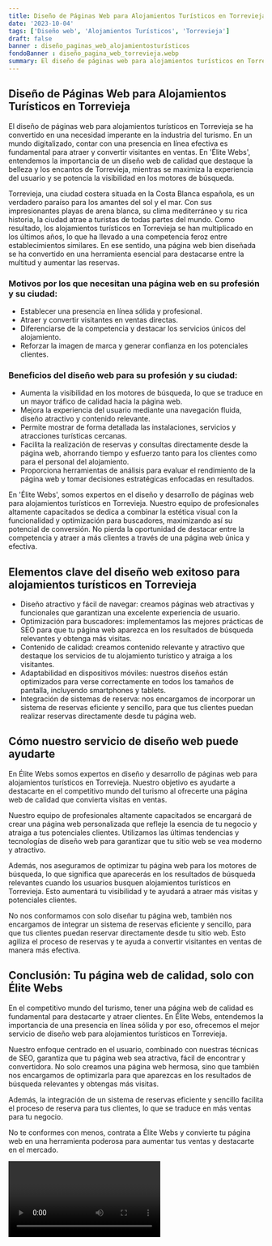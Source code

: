 ```yaml
---
title: Diseño de Páginas Web para Alojamientos Turísticos en Torrevieja
date: '2023-10-04'
tags: ['Diseño web', 'Alojamientos Turísticos', 'Torrevieja']
draft: false
banner : diseño_paginas_web_alojamientosturísticos
fondoBanner : diseño_pagina_web_torrevieja.webp
summary: El diseño de páginas web para alojamientos turísticos en Torrevieja se ha convertido en una necesidad imperante en la industria del turismo. En un mundo digitalizado, contar con una presencia en línea efectiva es fundamental para atraer y convertir visitantes en ventas. En 'Élite Webs', entendemos la importancia de un diseño web de calidad que destaque la belleza y los encantos de Torrevieja, mientras se maximiza la experiencia del usuario y se potencia la visibilidad en los motores de búsqueda.
---
```


## Diseño de Páginas Web para Alojamientos Turísticos en Torrevieja

El diseño de páginas web para alojamientos turísticos en Torrevieja se ha convertido en una necesidad imperante en la industria del turismo. En un mundo digitalizado, contar con una presencia en línea efectiva es fundamental para atraer y convertir visitantes en ventas. En 'Élite Webs', entendemos la importancia de un diseño web de calidad que destaque la belleza y los encantos de Torrevieja, mientras se maximiza la experiencia del usuario y se potencia la visibilidad en los motores de búsqueda.

Torrevieja, una ciudad costera situada en la Costa Blanca española, es un verdadero paraíso para los amantes del sol y el mar. Con sus impresionantes playas de arena blanca, su clima mediterráneo y su rica historia, la ciudad atrae a turistas de todas partes del mundo. Como resultado, los alojamientos turísticos en Torrevieja se han multiplicado en los últimos años, lo que ha llevado a una competencia feroz entre establecimientos similares. En ese sentido, una página web bien diseñada se ha convertido en una herramienta esencial para destacarse entre la multitud y aumentar las reservas.

### Motivos por los que necesitan una página web en su profesión y su ciudad:

- Establecer una presencia en línea sólida y profesional.
- Atraer y convertir visitantes en ventas directas.
- Diferenciarse de la competencia y destacar los servicios únicos del alojamiento.
- Reforzar la imagen de marca y generar confianza en los potenciales clientes.

### Beneficios del diseño web para su profesión y su ciudad:

- Aumenta la visibilidad en los motores de búsqueda, lo que se traduce en un mayor tráfico de calidad hacia la página web.
- Mejora la experiencia del usuario mediante una navegación fluida, diseño atractivo y contenido relevante.
- Permite mostrar de forma detallada las instalaciones, servicios y atracciones turísticas cercanas.
- Facilita la realización de reservas y consultas directamente desde la página web, ahorrando tiempo y esfuerzo tanto para los clientes como para el personal del alojamiento.
- Proporciona herramientas de análisis para evaluar el rendimiento de la página web y tomar decisiones estratégicas enfocadas en resultados.

En 'Élite Webs', somos expertos en el diseño y desarrollo de páginas web para alojamientos turísticos en Torrevieja. Nuestro equipo de profesionales altamente capacitados se dedica a combinar la estética visual con la funcionalidad y optimización para buscadores, maximizando así su potencial de conversión. No pierda la oportunidad de destacar entre la competencia y atraer a más clientes a través de una página web única y efectiva.

<GifSeo />

<Cta />

## Elementos clave del diseño web exitoso para alojamientos turísticos en Torrevieja

- Diseño atractivo y fácil de navegar: creamos páginas web atractivas y funcionales que garantizan una excelente experiencia de usuario.
- Optimización para buscadores: implementamos las mejores prácticas de SEO para que tu página web aparezca en los resultados de búsqueda relevantes y obtenga más visitas.
- Contenido de calidad: creamos contenido relevante y atractivo que destaque los servicios de tu alojamiento turístico y atraiga a los visitantes.
- Adaptabilidad en dispositivos móviles: nuestros diseños están optimizados para verse correctamente en todos los tamaños de pantalla, incluyendo smartphones y tablets.
- Integración de sistemas de reserva: nos encargamos de incorporar un sistema de reservas eficiente y sencillo, para que tus clientes puedan realizar reservas directamente desde tu página web.

## Cómo nuestro servicio de diseño web puede ayudarte

En Élite Webs somos expertos en diseño y desarrollo de páginas web para alojamientos turísticos en Torrevieja. Nuestro objetivo es ayudarte a destacarte en el competitivo mundo del turismo al ofrecerte una página web de calidad que convierta visitas en ventas.

Nuestro equipo de profesionales altamente capacitados se encargará de crear una página web personalizada que refleje la esencia de tu negocio y atraiga a tus potenciales clientes. Utilizamos las últimas tendencias y tecnologías de diseño web para garantizar que tu sitio web se vea moderno y atractivo.

Además, nos aseguramos de optimizar tu página web para los motores de búsqueda, lo que significa que aparecerás en los resultados de búsqueda relevantes cuando los usuarios busquen alojamientos turísticos en Torrevieja. Esto aumentará tu visibilidad y te ayudará a atraer más visitas y potenciales clientes.

No nos conformamos con solo diseñar tu página web, también nos encargamos de integrar un sistema de reservas eficiente y sencillo, para que tus clientes puedan reservar directamente desde tu sitio web. Esto agiliza el proceso de reservas y te ayuda a convertir visitantes en ventas de manera más efectiva.

## Conclusión: Tu página web de calidad, solo con Élite Webs

En el competitivo mundo del turismo, tener una página web de calidad es fundamental para destacarte y atraer clientes. En Élite Webs, entendemos la importancia de una presencia en línea sólida y por eso, ofrecemos el mejor servicio de diseño web para alojamientos turísticos en Torrevieja.

Nuestro enfoque centrado en el usuario, combinado con nuestras técnicas de SEO, garantiza que tu página web sea atractiva, fácil de encontrar y convertidora. No solo creamos una página web hermosa, sino que también nos encargamos de optimizarla para que aparezcas en los resultados de búsqueda relevantes y obtengas más visitas.

Además, la integración de un sistema de reservas eficiente y sencillo facilita el proceso de reserva para tus clientes, lo que se traduce en más ventas para tu negocio.

No te conformes con menos, contrata a Élite Webs y convierte tu página web en una herramienta poderosa para aumentar tus ventas y destacarte en el mercado.

<Video />

<CtaBot job='Alojamientos Turísticos' city='Torrevieja'/>

<Gmaps query='Torrevieja+españa+maps' />